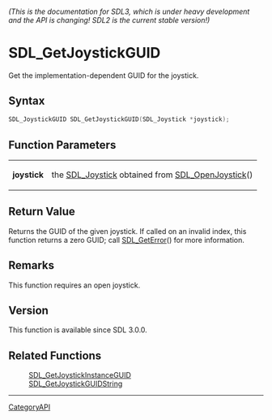 ====== (This is the documentation for SDL3, which is under heavy development and the API is changing! SDL2 is the current stable version!) ======
= SDL_GetJoystickGUID =

Get the implementation-dependent GUID for the joystick.

== Syntax ==

<syntaxhighlight lang='c'>
SDL_JoystickGUID SDL_GetJoystickGUID(SDL_Joystick *joystick);
</syntaxhighlight>

== Function Parameters ==

{|
|'''joystick'''
|the [[SDL_Joystick]] obtained from [[SDL_OpenJoystick]]()
|}

== Return Value ==

Returns the GUID of the given joystick. If called on an invalid index, this
function returns a zero GUID; call [[SDL_GetError]]() for more information.

== Remarks ==

This function requires an open joystick.

== Version ==

This function is available since SDL 3.0.0.

== Related Functions ==

:[[SDL_GetJoystickInstanceGUID]]
:[[SDL_GetJoystickGUIDString]]

----
[[CategoryAPI]]


